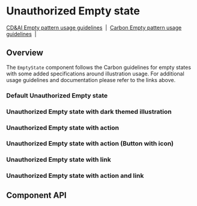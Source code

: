 
# Unauthorized Empty state

[CD&AI Empty pattern usage guidelines](https://pages.github.ibm.com/cdai-design/pal/patterns/empty-state/usage/)
&nbsp;|&nbsp;
[Carbon Empty pattern usage guidelines](https://www.carbondesignsystem.com/patterns/empty-states-pattern/)
&nbsp;|&nbsp;

## Overview

The `EmptyState` component follows the Carbon guidelines for empty states with
some added specifications around illustration usage. For additional usage
guidelines and documentation please refer to the links above.

### Default Unauthorized Empty state

<Preview>
  <Story
    id={getStorybookSlug(
      pkg,
      'emptystates',
      UnauthorizedEmptyState.displayName,
      'default'
    )}
  />
</Preview>

### Unauthorized Empty state with dark themed illustration

<Preview>
  <Story
    id={getStorybookSlug(
      pkg,
      'emptystates',
      UnauthorizedEmptyState.displayName,
      'with-dark-mode-illustration'
    )}
  />
</Preview>

### Unauthorized Empty state with action

<Preview>
  <Story
    id={getStorybookSlug(
      pkg,
      'emptystates',
      UnauthorizedEmptyState.displayName,
      'with-action'
    )}
  />
</Preview>

### Unauthorized Empty state with action (Button with icon)

<Preview>
  <Story
    id={getStorybookSlug(
      pkg,
      'emptystates',
      UnauthorizedEmptyState.displayName,
      'with-action-icon-button'
    )}
  />
</Preview>

### Unauthorized Empty state with link

<Preview>
  <Story
    id={getStorybookSlug(
      pkg,
      'emptystates',
      UnauthorizedEmptyState.displayName,
      'with-link'
    )}
  />
</Preview>

### Unauthorized Empty state with action and link

<Preview>
  <Story
    id={getStorybookSlug(
      pkg,
      'emptystates',
      UnauthorizedEmptyState.displayName,
      'with-action-and-link'
    )}
  />
</Preview>

## Component API

<Props />
